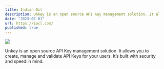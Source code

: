 ```yaml
---
title: Indian Oil
description: Unkey is an open source API Key management solution. It allows you to create, manage and validate API Keys for your users. It’s built with security and speed in mind.
date: "2023-07-01"
url: https://iocl.com/
published: true
---
```


[![](https://unkey.dev/images/landing/app.png)](https://planetfall.io)

Unkey is an open source API Key management solution. It allows you to create, manage and validate API Keys for your users. It’s built with security and speed in mind.
